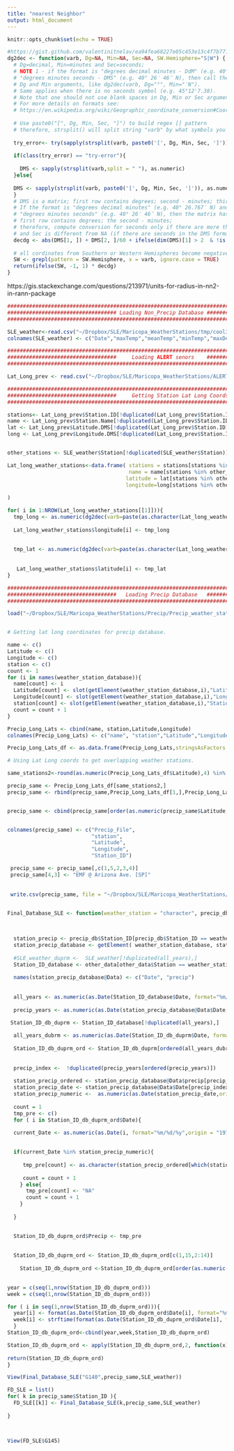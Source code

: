 ```yaml
---
title: "nearest Neighbor"
output: html_document
---
```


```r
knitr::opts_chunk$set(echo = TRUE)
```
```r
#https://gist.github.com/valentinitnelav/ea94fea68227e05c453e13c4f7b7716b
dg2dec <- function(varb, Dg=NA, Min=NA, Sec=NA, SW.Hemisphere="S|W") {
  # Dg=decimal, Min=minutes and Sec=seconds; 
  # NOTE 1 - if the format is "degrees decimal minutes - DdM" (e.g. 40° 26.767′ N) and not 
  # "degrees minutes seconds - DMS" (e.g. 40° 26′ 46″ N), then call the function only with 
  # Dg and Min arguments, like dg2dec(varb, Dg="°", Min="′N"). 
  # Same applies when there is no seconds symbol (e.g. 45°12'7.38).
  # Note that one should not use blank spaces in Dg, Min or Sec arguments (will return NA).
  # For more details on formats see: 
  # https://en.wikipedia.org/wiki/Geographic_coordinate_conversion#Coordinate_format_conversion
  
  # Use paste0("[", Dg, Min, Sec, "]") to build regex [] pattern
  # therefore, strsplit() will split string "varb" by what symbols you give to Dg, Min, Sec
  
  try_error<- try(sapply(strsplit(varb, paste0('[', Dg, Min, Sec, ']')), as.numeric))
  
  if(class(try_error) == "try-error"){
    
    DMS <- sapply(strsplit(varb,split = " "), as.numeric)
  }else{
 
  DMS <- sapply(strsplit(varb, paste0('[', Dg, Min, Sec, ']')), as.numeric)
  }
  # DMS is a matrix; first row contains degrees; second - minutes; third - seconds.
  # If the format is "degrees decimal minutes" (e.g. 40° 26.767′ N) and not 
  # "degrees minutes seconds" (e.g. 40° 26′ 46″ N), then the matrix has only two valid rows: 
  # first row contains degrees; the second - minutes;
  # therefore, compute conversion for seconds only if there are more than 2 rows in DMS 
  # and Sec is different from NA (if there are seconds in the DMS format)
  decdg <- abs(DMS[1, ]) + DMS[2, ]/60 + ifelse(dim(DMS)[1] > 2  & !is.na(Sec), DMS[3, ]/3600, 0)
  
  # all cordinates from Southern or Western Hemispheres become negative in their decimal format
  SW <- grepl(pattern = SW.Hemisphere, x = varb, ignore.case = TRUE)
  return(ifelse(SW, -1, 1) * decdg)
}

```



https://gis.stackexchange.com/questions/213971/units-for-radius-in-nn2-in-rann-package
```r

######################################################################################################
################################### Loading Non_Precip Database ######################################
######################################################################################################

SLE_weather<-read.csv("~/Dropbox/SLE/Maricopa_WeatherStations/tmp/cool3.csv", header = FALSE)
colnames(SLE_weather) <- c("Date","maxTemp","meanTemp","minTemp","maxDewpnt", "meanDewpnt","minDewpnt","maxRhumid","minRhumid","maxPkwind","maxBaropr","minBaropr","maxSolrad","Station") 

######################################################################################################
###################################     Loading ALERT senors    ######################################
######################################################################################################

Lat_Long_prev <- read.csv("~/Dropbox/SLE/Maricopa_WeatherStations/ALERT_sensors_all_by_ID.csv",header = TRUE,stringsAsFactors = FALSE)

######################################################################################################
###################################     Getting Station Lat Long Coords      #########################
######################################################################################################

stations<- Lat_Long_prev$Station.ID[!duplicated(Lat_Long_prev$Station.ID)]
name <- Lat_Long_prev$Station.Name[!duplicated(Lat_Long_prev$Station.ID)]
lat <- Lat_Long_prev$Latitude.DMS[!duplicated(Lat_Long_prev$Station.ID)]
long <- Lat_Long_prev$Longitude.DMS[!duplicated(Lat_Long_prev$Station.ID)]


other_stations <- SLE_weather$Station[!duplicated(SLE_weather$Station)]

Lat_long_weather_stations<-data.frame( stations = stations[stations %in% other_stations],
                                       name = name[stations %in% other_stations],
                                      latitude = lat[stations %in% other_stations],
                                      longitude=long[stations %in% other_stations],stringsAsFactors = FALSE
     
)

for( i in 1:NROW(Lat_long_weather_stations[[1]])){
  tmp_long <- as.numeric(dg2dec(varb=paste(as.character(Lat_long_weather_stations$longitude[i]),"W",sep = " "), Dg=" ", Min=" ", Sec=" E|W"))
  
  Lat_long_weather_stations$longitude[i] <- tmp_long
 
  
  tmp_lat <- as.numeric(dg2dec(varb=paste(as.character(Lat_long_weather_stations$latitude[i]),"N",sep = " "), Dg=" ", Min=" ", Sec=" N|S"))
  
  
   Lat_long_weather_stations$latitude[i] <- tmp_lat
}

```

```r

######################################################################################################
###################################   Loading Precip Database   ######################################
######################################################################################################

load("~/Dropbox/SLE/Maricopa_WeatherStations/Precip/Precip_weather_station_database2.Rdata")


# Getting lat long coordinates for precip database.

name <- c()
Latitude <- c()
Longitude <- c()
station <- c()
count <- 1
for (i in names(weather_station_database)){
  name[count] <- i
  Latitude[count] <- slot(getElement(weather_station_database,i),"Latitude")
  Longitude[count] <- slot(getElement(weather_station_database,i),"Longitude")
  station[count] <- slot(getElement(weather_station_database,i),"Station")
  count = count + 1
}

Precip_Long_Lats <- cbind(name, station,Latitude,Longitude)
colnames(Precip_Long_Lats) <- c("name", "station","Latitude","Longitude")

Precip_Long_Lats_df <- as.data.frame(Precip_Long_Lats,stringsAsFactors = FALSE)

# Using Lat Long coords to get overlapping weather stations.

same_stations2<-round(as.numeric(Precip_Long_Lats_df$Latitude),4) %in%  round(as.numeric(Lat_long_weather_stations$latitude),4)

precip_same <- Precip_Long_Lats_df[same_stations2,]
precip_same <- rbind(precip_same,Precip_Long_Lats_df[1,],Precip_Long_Lats_df[136,])


precip_same <- cbind(precip_same[order(as.numeric(precip_same$Latitude, stringAsFactor = FALSE)),],Lat_long_weather_stations$stations[order(as.numeric(Lat_long_weather_stations$latitude))])


colnames(precip_same) <- c("Precip_File",
                           "station",
                           "Latitude",                                        
                           "Longitude",
                           "Station_ID")

 precip_same <- precip_same[,c(1,5,2,3,4)]
 precip_same[4,3] <- "EMF @ Arizona Ave. [SP]"
 
 
 write.csv(precip_same, file = "~/Dropbox/SLE/Maricopa_WeatherStations/Precip_and_other_table.csv")
 
```

```r

Final_Database_SLE <- function(weather_station = "character", precip_db, other_data){

                           

  station_precip <- precip_db$Station_ID[precip_db$Station_ID == weather_station]
  station_precip_database <- getElement( weather_station_database, station_precip)
  
  #SLE_weather_duprm <-  SLE_weather[!duplicated(all_years),]
  Station_ID_database <- other_data[other_data$Station == weather_station,]
  
  names(station_precip_database@Data) <- c("Date", "precip")
  
  
  all_years <- as.numeric(as.Date(Station_ID_database$Date, format="%m/%d/%y",origin = "1970-01-01"))
  
  precip_years <- as.numeric(as.Date(station_precip_database@Data$Date, format="%Y-%m-%d",origin = "1970-01-01"))

 Station_ID_db_duprm <- Station_ID_database[!duplicated(all_years),]
  
  all_years_dubrm <- as.numeric(as.Date(Station_ID_db_duprm$Date, format="%m/%d/%y",origin = "1970-01-01"))
 
  Station_ID_db_duprm_ord <- Station_ID_db_duprm[ordered(all_years_dubrm),]
  
  
  precip_index <-  !duplicated(precip_years[ordered(precip_years)])
  
  station_precip_ordered <- station_precip_database@Data$precip[precip_index]
  station_precip_date <- station_precip_database@Data$Date[precip_index]
  station_precip_numeric <-  as.numeric(as.Date(station_precip_date,origin = "1970-01-01"))
  
  count = 1
  tmp_pre <- c()
  for ( i in Station_ID_db_duprm_ord$Date){
      
  current_Date <- as.numeric(as.Date(i, format="%m/%d/%y",origin = "1970-01-01"))
  

  if(current_Date %in% station_precip_numeric){
   
     tmp_pre[count] <- as.character(station_precip_ordered[which(station_precip_numeric == current_Date)])
   
     count = count + 1
    } else{
      tmp_pre[count] <- "NA"
      count = count + 1
    }
   
  }

 
  Station_ID_db_duprm_ord$Precip <- tmp_pre
  
  
  Station_ID_db_duprm_ord <- Station_ID_db_duprm_ord[c(1,15,2:14)]
    
    Station_ID_db_duprm_ord <-Station_ID_db_duprm_ord[order(as.numeric(as.Date(Station_ID_db_duprm_ord$Date, format="%m/%d/%y",origin = "1970-01-01"))),]
  

year = c(seq(1,nrow(Station_ID_db_duprm_ord)))
week = c(seq(1,nrow(Station_ID_db_duprm_ord)))

for ( i in seq(1,nrow(Station_ID_db_duprm_ord))){
  year[i] <- format(as.Date(Station_ID_db_duprm_ord$Date[i], format="%m/%d/%y"),"%Y")
  week[i] <- strftime(format(as.Date(Station_ID_db_duprm_ord$Date[i], format="%m/%d/%y"),"%Y-%m-%d"), "%V")
  }
Station_ID_db_duprm_ord<-cbind(year,week,Station_ID_db_duprm_ord)

Station_ID_db_duprm_ord <- apply(Station_ID_db_duprm_ord,2, function(x){ gsub(pattern = "_.*",replacement = "NA",x = x,perl = TRUE)})
 
return(Station_ID_db_duprm_ord)   
}   

View(Final_Database_SLE("G140",precip_same,SLE_weather))

FD_SLE = list()
for( k in precip_same$Station_ID ){
  FD_SLE[[k]] <- Final_Database_SLE(k,precip_same,SLE_weather)
  
}



View(FD_SLE$G145)

```